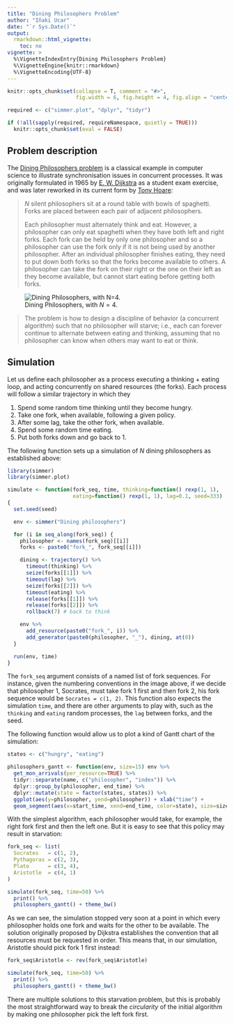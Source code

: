 ```yaml
---
title: "Dining Philosophers Problem"
author: "Iñaki Ucar"
date: "`r Sys.Date()`"
output: 
  rmarkdown::html_vignette:
    toc: no
vignette: >
  %\VignetteIndexEntry{Dining Philosophers Problem}
  %\VignetteEngine{knitr::rmarkdown}
  %\VignetteEncoding{UTF-8}
---
```


```r
knitr::opts_chunk$set(collapse = T, comment = "#>", 
                      fig.width = 6, fig.height = 4, fig.align = "center")

required <- c("simmer.plot", "dplyr", "tidyr")

if (!all(sapply(required, requireNamespace, quietly = TRUE)))
  knitr::opts_chunk$set(eval = FALSE)
```

## Problem description

The [Dining Philosophers problem](https://en.wikipedia.org/wiki/Dining_philosophers_problem) is a classical example in computer science to illustrate synchronisation issues in concurrent processes. It was originally formulated in 1965 by [E. W. Dijkstra](https://en.wikipedia.org/wiki/Edsger_W._Dijkstra) as a student exam exercise, and was later reworked in its current form by [Tony Hoare](https://en.wikipedia.org/wiki/Tony_Hoare):

> $N$ silent philosophers sit at a round table with bowls of spaghetti. Forks are placed between each pair of adjacent philosophers. 
>
> Each philosopher must alternately think and eat. However, a philosopher can only eat spaghetti when they have both left and right forks. Each fork can be held by only one philosopher and so a philosopher can use the fork only if it is not being used by another philosopher. After an individual philosopher finishes eating, they need to put down both forks so that the forks become available to others. A philosopher can take the fork on their right or the one on their left as they become available, but cannot start eating before getting both forks.

![Dining Philosophers, with $N=4$.](includes/philosophers.png)

> The problem is how to design a discipline of behavior (a concurrent algorithm) such that no philosopher will starve; i.e., each can forever continue to alternate between eating and thinking, assuming that no philosopher can know when others may want to eat or think.

## Simulation

Let us define each philosopher as a process executing a thinking + eating loop, and acting concurrently on shared resources (the forks). Each process will follow a similar trajectory in which they

1. Spend some random time thinking until they become hungry.
2. Take one fork, when available, following a given policy.
3. After some lag, take the other fork, when available.
4. Spend some random time eating.
5. Put both forks down and go back to 1.

The following function sets up a simulation of $N$ dining philosophers as established above:

```r
library(simmer)
library(simmer.plot)

simulate <- function(fork_seq, time, thinking=function() rexp(1, 1),
                     eating=function() rexp(1, 1), lag=0.1, seed=333)
{
  set.seed(seed)

  env <- simmer("Dining philosophers")

  for (i in seq_along(fork_seq)) {
    philosopher <- names(fork_seq)[[i]]
    forks <- paste0("fork_", fork_seq[[i]])

    dining <- trajectory() %>%
      timeout(thinking) %>%
      seize(forks[[1]]) %>%
      timeout(lag) %>%
      seize(forks[[2]]) %>%
      timeout(eating) %>%
      release(forks[[1]]) %>%
      release(forks[[2]]) %>%
      rollback(7) # back to think

    env %>%
      add_resource(paste0("fork_", i)) %>%
      add_generator(paste0(philosopher, "_"), dining, at(0))
  }

  run(env, time)
}
```

The `fork_seq` argument consists of a named list of fork sequences. For instance, given the numbering conventions in the image above, if we decide that philosopher 1, Socrates, must take fork 1 first and then fork 2, his fork sequence would be `Socrates = c(1, 2)`. This function also expects the simulation `time`, and there are other arguments to play with, such as the `thinking` and `eating` random processes, the `lag` between forks, and the seed.

The following function would allow us to plot a kind of Gantt chart of the simulation:

```r
states <- c("hungry", "eating")

philosophers_gantt <- function(env, size=15) env %>%
  get_mon_arrivals(per_resource=TRUE) %>%
  tidyr::separate(name, c("philosopher", "index")) %>%
  dplyr::group_by(philosopher, end_time) %>%
  dplyr::mutate(state = factor(states, states)) %>%
  ggplot(aes(y=philosopher, yend=philosopher)) + xlab("time") +
  geom_segment(aes(x=start_time, xend=end_time, color=state), size=size)
```

With the simplest algorithm, each philosopher would take, for example, the right fork first and then the left one. But it is easy to see that this policy may result in starvation:

```r
fork_seq <- list(
  Socrates   = c(1, 2),
  Pythagoras = c(2, 3),
  Plato      = c(3, 4),
  Aristotle  = c(4, 1)
)

simulate(fork_seq, time=50) %>%
  print() %>%
  philosophers_gantt() + theme_bw()
```

As we can see, the simulation stopped very soon at a point in which every philosopher holds one fork and waits for the other to be available. The solution originally proposed by Dijkstra establishes the convention that all resources must be requested in order. This means that, in our simulation, Aristotle should pick fork 1 first instead:

```r
fork_seq$Aristotle <- rev(fork_seq$Aristotle)

simulate(fork_seq, time=50) %>%
  print() %>%
  philosophers_gantt() + theme_bw()
```

There are multiple solutions to this starvation problem, but this is probably the most straightforward way to break the *circularity* of the initial algorithm by making one philosopher pick the left fork first.
